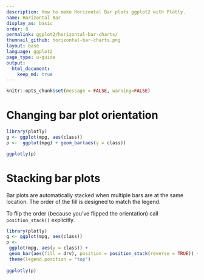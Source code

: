 ```yaml
---
description: How to make Horizontal Bar plots ggplot2 with Plotly.
name: Horizontal Bar
display_as: basic
order: 8
permalink: ggplot2/horizontal-bar-charts/
thumnail_github: horizontal-bar-charts.png
layout: base
language: ggplot2
page_type: u-guide
output:
  html_document:
    keep_md: true
---
```


```r
knitr::opts_chunk$set(message = FALSE, warning=FALSE)
```

# Changing bar plot orientation

```r
library(plotly)
g <- ggplot(mpg, aes(class))  
p <-  ggplot(mpg) + geom_bar(aes(y = class))

ggplotly(p)
```

# Stacking bar plots

Bar plots are automatically stacked when multiple bars are at the same location. The order of the fill is designed to match the legend.

To flip the order (because you've flipped the orientation) call `position_stack()` explicitly.

```r
library(plotly)
g <- ggplot(mpg, aes(class))  
p <-    
 ggplot(mpg, aes(y = class)) +
 geom_bar(aes(fill = drv), position = position_stack(reverse = TRUE)) +
 theme(legend.position = "top")
 
ggplotly(p)
```